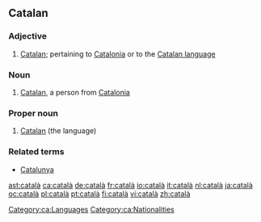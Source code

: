 ==Catalan==

===Adjective===
{{ca-adj|f=catalana|mpl=catalans|fpl=catalanes}}

# [[Catalan]]; pertaining to [[w:Catalonia|Catalonia]] or to the [[w:Catalan language|Catalan language]]

===Noun===
{{ca-noun-mf|f=catalana|mpl=catalans|fpl=catalanes}}

# [[Catalan]], a person from [[w:Catalonia|Catalonia]]

===Proper noun===
{{infl|ca|proper noun|m}}

# [[Catalan]] (the language)

===Related terms===
* [[Catalunya]]

[[Category:ca:Languages]]
[[Category:ca:Nationalities]]

[[ast:català]]
[[ca:català]]
[[de:català]]
[[fr:català]]
[[io:català]]
[[it:català]]
[[nl:català]]
[[ja:català]]
[[oc:català]]
[[pl:català]]
[[pt:català]]
[[fi:català]]
[[vi:català]]
[[zh:català]]